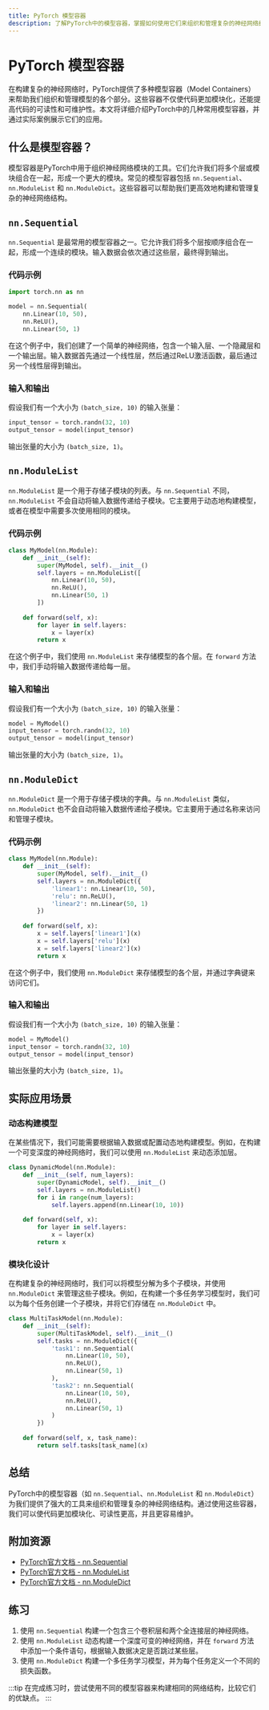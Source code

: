 ```yaml
---
title: PyTorch 模型容器
description: 了解PyTorch中的模型容器，掌握如何使用它们来组织和管理复杂的神经网络结构。
---
```


# PyTorch 模型容器

在构建复杂的神经网络时，PyTorch提供了多种模型容器（Model Containers）来帮助我们组织和管理模型的各个部分。这些容器不仅使代码更加模块化，还能提高代码的可读性和可维护性。本文将详细介绍PyTorch中的几种常用模型容器，并通过实际案例展示它们的应用。

## 什么是模型容器？

模型容器是PyTorch中用于组织神经网络模块的工具。它们允许我们将多个层或模块组合在一起，形成一个更大的模块。常见的模型容器包括 `nn.Sequential`、`nn.ModuleList` 和 `nn.ModuleDict`。这些容器可以帮助我们更高效地构建和管理复杂的神经网络结构。

## `nn.Sequential`

`nn.Sequential` 是最常用的模型容器之一。它允许我们将多个层按顺序组合在一起，形成一个连续的模块。输入数据会依次通过这些层，最终得到输出。

### 代码示例

```python
import torch.nn as nn

model = nn.Sequential(
    nn.Linear(10, 50),
    nn.ReLU(),
    nn.Linear(50, 1)
```

在这个例子中，我们创建了一个简单的神经网络，包含一个输入层、一个隐藏层和一个输出层。输入数据首先通过一个线性层，然后通过ReLU激活函数，最后通过另一个线性层得到输出。

### 输入和输出

假设我们有一个大小为 `(batch_size, 10)` 的输入张量：

```python
input_tensor = torch.randn(32, 10)
output_tensor = model(input_tensor)
```

输出张量的大小为 `(batch_size, 1)`。

## `nn.ModuleList`

`nn.ModuleList` 是一个用于存储子模块的列表。与 `nn.Sequential` 不同，`nn.ModuleList` 不会自动将输入数据传递给子模块。它主要用于动态地构建模型，或者在模型中需要多次使用相同的模块。

### 代码示例

```python
class MyModel(nn.Module):
    def __init__(self):
        super(MyModel, self).__init__()
        self.layers = nn.ModuleList([
            nn.Linear(10, 50),
            nn.ReLU(),
            nn.Linear(50, 1)
        ])
    
    def forward(self, x):
        for layer in self.layers:
            x = layer(x)
        return x
```

在这个例子中，我们使用 `nn.ModuleList` 来存储模型的各个层。在 `forward` 方法中，我们手动将输入数据传递给每一层。

### 输入和输出

假设我们有一个大小为 `(batch_size, 10)` 的输入张量：

```python
model = MyModel()
input_tensor = torch.randn(32, 10)
output_tensor = model(input_tensor)
```

输出张量的大小为 `(batch_size, 1)`。

## `nn.ModuleDict`

`nn.ModuleDict` 是一个用于存储子模块的字典。与 `nn.ModuleList` 类似，`nn.ModuleDict` 也不会自动将输入数据传递给子模块。它主要用于通过名称来访问和管理子模块。

### 代码示例

```python
class MyModel(nn.Module):
    def __init__(self):
        super(MyModel, self).__init__()
        self.layers = nn.ModuleDict({
            'linear1': nn.Linear(10, 50),
            'relu': nn.ReLU(),
            'linear2': nn.Linear(50, 1)
        })
    
    def forward(self, x):
        x = self.layers['linear1'](x)
        x = self.layers['relu'](x)
        x = self.layers['linear2'](x)
        return x
```

在这个例子中，我们使用 `nn.ModuleDict` 来存储模型的各个层，并通过字典键来访问它们。

### 输入和输出

假设我们有一个大小为 `(batch_size, 10)` 的输入张量：

```python
model = MyModel()
input_tensor = torch.randn(32, 10)
output_tensor = model(input_tensor)
```

输出张量的大小为 `(batch_size, 1)`。

## 实际应用场景

### 动态构建模型

在某些情况下，我们可能需要根据输入数据或配置动态地构建模型。例如，在构建一个可变深度的神经网络时，我们可以使用 `nn.ModuleList` 来动态添加层。

```python
class DynamicModel(nn.Module):
    def __init__(self, num_layers):
        super(DynamicModel, self).__init__()
        self.layers = nn.ModuleList()
        for i in range(num_layers):
            self.layers.append(nn.Linear(10, 10))
    
    def forward(self, x):
        for layer in self.layers:
            x = layer(x)
        return x
```

### 模块化设计

在构建复杂的神经网络时，我们可以将模型分解为多个子模块，并使用 `nn.ModuleDict` 来管理这些子模块。例如，在构建一个多任务学习模型时，我们可以为每个任务创建一个子模块，并将它们存储在 `nn.ModuleDict` 中。

```python
class MultiTaskModel(nn.Module):
    def __init__(self):
        super(MultiTaskModel, self).__init__()
        self.tasks = nn.ModuleDict({
            'task1': nn.Sequential(
                nn.Linear(10, 50),
                nn.ReLU(),
                nn.Linear(50, 1)
            ),
            'task2': nn.Sequential(
                nn.Linear(10, 50),
                nn.ReLU(),
                nn.Linear(50, 1)
            )
        })
    
    def forward(self, x, task_name):
        return self.tasks[task_name](x)
```

## 总结

PyTorch中的模型容器（如 `nn.Sequential`、`nn.ModuleList` 和 `nn.ModuleDict`）为我们提供了强大的工具来组织和管理复杂的神经网络结构。通过使用这些容器，我们可以使代码更加模块化、可读性更高，并且更容易维护。

## 附加资源

- [PyTorch官方文档 - nn.Sequential](https://pytorch.org/docs/stable/generated/torch.nn.Sequential.html)
- [PyTorch官方文档 - nn.ModuleList](https://pytorch.org/docs/stable/generated/torch.nn.ModuleList.html)
- [PyTorch官方文档 - nn.ModuleDict](https://pytorch.org/docs/stable/generated/torch.nn.ModuleDict.html)

## 练习

1. 使用 `nn.Sequential` 构建一个包含三个卷积层和两个全连接层的神经网络。
2. 使用 `nn.ModuleList` 动态构建一个深度可变的神经网络，并在 `forward` 方法中添加一个条件语句，根据输入数据决定是否跳过某些层。
3. 使用 `nn.ModuleDict` 构建一个多任务学习模型，并为每个任务定义一个不同的损失函数。

:::tip
在完成练习时，尝试使用不同的模型容器来构建相同的网络结构，比较它们的优缺点。
:::